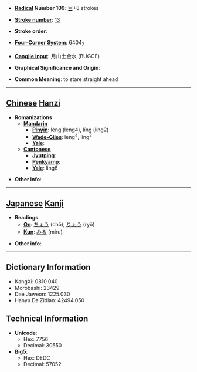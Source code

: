* '''[[Wiktionary:Chinese radical index| Radical]] Number 109''': [[Wiktionary:Chinese radical index 目|目]]+8 strokes

* '''[[Wiktionary:Chinese total strokes index|Stroke number]]''': [[Wiktionary:Chinese total strokes index 13|13]]

* '''Stroke order''': 

* '''[[Wiktionary:Chinese four corner index|Four-Corner System]]''': 6404<sub>7</sub>

* '''[[Wiktionary:Chinese Cangjie index|Cangjie input]]''': 月山土金水 (BUGCE)

* '''Graphical Significance and Origin''': 

* '''Common Meaning''': to stare straight ahead

----

== [[Chinese]] [[Hanzi]] ==

* '''Romanizations'''
** '''[[Mandarin]]'''
*** '''[[Pinyin]]''': lèng (leng4), líng (ling2)
*** '''[[Wade-Giles]]''': leng<sup>4</sup>, ling<sup>2</sup>
*** '''[[Yale]]''': 
** '''[[Cantonese]]'''
*** '''[[Jyutping]]''':
*** '''[[Penkyamp]]''': 
*** '''[[Yale]]''': ling6

* '''Other info''': 

----

== [[Japanese]] [[Kanji]] ==

* '''Readings'''
** '''[[On]]''': [[ちょう]] (chō), [[りょう]] (ryō)
** '''[[Kun]]''': [[みる]] (miru)

* '''Other info''':  

----

== Dictionary Information ==

* KangXi: 0810.040
* Morobashi: 23429
* Dae Jaweon: 1225.030
* Hanyu Da Zidian: 42494.050

== Technical Information ==

* '''Unicode''':
** Hex: 7756
** Decimal: 30550
* '''Big5''':
** Hex: DEDC
** Decimal: 57052
